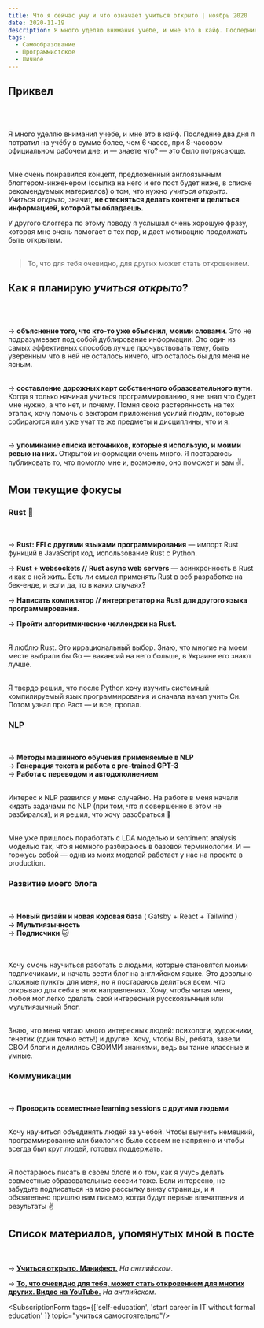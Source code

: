 ```yaml
---
title: Что я сейчас учу и что означает учиться открыто | ноябрь 2020
date: 2020-11-19
description: Я много уделяю внимания учебе, и мне это в кайф. Последние два дня я потратил на учёбу в сумме более, чем 6 часов, при 8-часовом официальном рабочем дне, и — знаете что? — это было потрясающе.
tags:
  - Самообразование
  - Программистское
  - Личное
---
```


## Приквел
<br/><br/> 

Я много уделяю внимания учебе, и мне это в кайф. Последние два дня я потратил на учёбу в сумме более, чем 6 часов, при 8-часовом официальном рабочем дне, и — знаете что? — это было потрясающе.<br/><br/> 

Мне очень понравился концепт, предложенный англоязычным блоггером-инженером (ссылка на него и его пост будет ниже, в списке рекомендуемых материалов) о том, что нужно *учиться открыто*. *Учиться открыто*, значит, **не стесняться делать контент и делиться информацией, которой ты обладаешь.** 

У другого блоггера по этому поводу я услышал очень хорошую фразу, которая мне очень помогает с тех пор, и дает мотивацию продолжать быть открытым.<br/><br/> 

> То, что для тебя очевидно, для других может стать откровением.

## Как я планирую *учиться открыто*?
<br/><br/> 

→ **объяснение того, что кто-то уже объяснил, моими словами**. Это не подразумевает под собой дублирование информации. Это один из самых эффективных способов лучше прочувствовать тему, быть уверенным что в ней не осталось ничего, что осталось бы для меня не ясным. <br/><br/>

→ **составление дорожных карт собственного образовательного пути.** Когда я только начинал учиться программированию,  я не знал что будет мне нужно, а что нет, и почему.  Помня свою растерянность на тех этапах, хочу помочь с вектором приложения усилий людям, которые собираются или уже учат те же предметы и дисциплины, что и я. <br/><br/>

→ **упоминание списка источников, которые я использую, и моими ревью на них.** Открытой информации очень много. Я постараюсь публиковать то, что помогло мне и, возможно, оно поможет и вам ✌️. 

## Мои текущие фокусы

### Rust 🦀  
<br/>

→ **Rust: FFI с другими языками программирования** — импорт Rust функций в JavaScript код, использование Rust c Python.  <br/>

→ **Rust + websockets // Rust async web servers** — асинхронность в Rust и как с ней жить. Есть ли смысл применять Rust в веб разработке на бек-енде, и если да, то в каких случаях?  <br/> 

→ **Написать компилятор // интерпретатор на Rust для другого языка программирования.**  <br/>

→ **Пройти алгоритмические челленджи на Rust.**  <br/><br/>

Я люблю Rust. Это иррациональный выбор. Знаю, что многие на моем месте выбрали бы Go — вакансий на него больше, в Украине его знают лучше. <br/><br/>

Я твердо решил, что после Python хочу изучить системный компилируемый язык программирования и сначала начал учить Си. Потом узнал про Раст — и все, пропал.

### NLP  
<br/>

→ **Методы машинного обучения применяемые в NLP**  
→ **Генерация текста и работа с pre-trained GPT-3**  
→ **Работа с переводом и автодополнением**  <br/><br/>

Интерес к NLP развился у меня случайно. На работе в меня начали кидать задачами по NLP (при том, что я совершенно в этом не разбирался), и я решил, что хочу разобраться 🙂 <br/><br/>

Мне уже пришлось поработать с LDA моделью и sentiment analysis моделью так, что я немного разбираюсь в базовой терминологии. И — горжусь собой — одна из моих моделей работает у нас на проекте в production.

### Развитие моего блога
<br/>

→ **Новый дизайн и новая кодовая база** ( Gatsby + React + Tailwind )  
→ **Мультиязычность**  
→ **Подписчики** 🐱  
<br/><br/>

Хочу смочь научиться работать с людьми, которые становятся моими подписчиками, и начать вести блог на английском языке. Это довольно сложные пункты для меня, но я постараюсь делиться всем, что открываю для себя в этих направлениях. Хочу, чтобы читая меня, любой мог легко сделать свой интересный русскоязычный или мультиязычный блог.<br/><br/>

Знаю, что меня читаю много интересных людей: психологи, художники, генетик (один точно есть!) и другие. Хочу, чтобы ВЫ, ребята, завели СВОИ блоги и делились СВОИМИ знаниями, ведь вы такие классные и умные.   

### Коммуникации
<br/>

→ **Проводить совместные learning sessions с другими людьми** <br/><br/>

Хочу научиться объединять людей за учебой. Чтобы выучить немецкий, программирование или биологию было совсем не напряжно и чтобы всегда был круг людей, готовых поддержать.<br/><br/>

Я постараюсь писать в своем блоге и о том, как я учусь делать совместные образовательные сессии тоже. Если интересно, не забудьте подписаться на мою рассылку внизу страницы, и я обязательно пришлю вам письмо, когда будут первые впечатления и результаты ✌️

## Список материалов, упомянутых мной в посте
<br/>

→ **[Учиться открыто. Манифест.](https://www.swyx.io/learn-in-public/)** *На английском.*

→ **[То, что очевидно для тебя, может стать откровением для многих других. Видео на YouTube.](https://www.youtube.com/watch?v=l3hOrfLuxU0)** *На английском.*

<SubscriptionForm tags={['self-education', 'start career in IT without formal education' ]} topic="учиться самостоятельно"/>